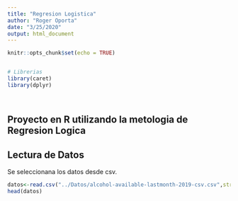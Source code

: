 ```yaml
---
title: "Regresion Logistica"
author: "Roger Oporta"
date: "3/25/2020"
output: html_document
---
```


```r
knitr::opts_chunk$set(echo = TRUE)


# Librerias
library(caret)
library(dplyr)




```

## Proyecto en R utilizando la metologia de Regresion Logica

## Lectura de Datos
Se seleccionana los datos desde csv.
```r
datos<-read.csv("../Datos/alcohol-available-lastmonth-2019-csv.csv",stringsAsFactors = T)
head(datos)
```

